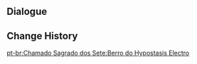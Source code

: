 {{Genius Invokation TCG Stage
|title        = Electro Hypostasis's Bellow
|type         = Serious Showdown
|group        = Tavern Challenge
|character    = Little Rose
|requirement  = 8
|introduction = "Meow." "After those purplish, square-shaped things wake from their slumber, they always start emitting a crackling sound that is loud enough to hurt our ears. I don't think humans seem to be able to hear it, however..."<br>{{Color|bp|Special Rule: "Electro Hypostasis" is immune to Frozen, Stun, Petrification and begins with "Elemental Lifeform: Electro" attached to it. It will heal until it reaches 10 HP upon triggering "Electro Crystal Core." At the start of the Action Phase: If the Electro Hypostasis does not have "Electro Crystal Core" attached, it can reapply "Electro Crystal Core." (This effect can be triggered twice at most.)}}
|objective_1  = Achieve victory
|reward_1     = Lucky Coin*1000
|lineup       = Electro Hypostasis#45
}}

==Dialogue==
{{Transclude|Genius Invokation TCG/Stage/Little Rose|Electro Hypostasis's Bellow}}

==Change History==
{{Change History|3.7}}

[[pt-br:Chamado Sagrado dos Sete:Berro do Hypostasis Electro]]